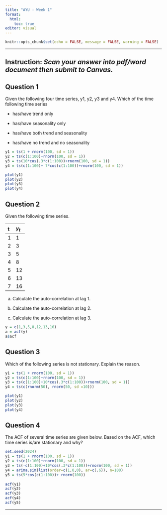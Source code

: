 ```yaml
---
title: "AYU - Week 1"
format: 
  html:
    toc: true
editor: visual
---
```



```r
knitr::opts_chunk$set(echo = FALSE, message = FALSE, warning = FALSE)
```

------------------------------------------------------------------------

**Instruction**: *Scan your answer into pdf/word document then submit to Canvas.*
---

## Question 1

Given the following four time series, y1, y2, y3 and y4. Which of the time following time series

- has/have trend only

- has/have seasonality only

- has/have both trend and seasonality

- has/have no trend and no seasonality

```r
y1 = ts(1 + rnorm(100, sd = 1))
y2 = ts(c(1:100)+rnorm(100, sd = 1))
y3 = ts(10*cos(.3*c(1:100))+rnorm(100, sd = 1))
y4 = ts(c(1:100)+ 7*cos(c(1:100))+rnorm(100, sd = 1))

plot(y1)
plot(y2)
plot(y3)
plot(y4)
```


## Question 2

Given the following time series.

| t   | $y_t$ |
|:----|:------|
| 1   | 1     |
| 2   | 3     |
| 3   | 5     |
| 4   | 8     |
| 5   | 12    |
| 6   | 13    |
| 7   | 16    |

a. Calculate the auto-correlation at lag 1.

b. Calculate the auto-correlation at lag 2.

c. Calculate the auto-correlation at lag 3.

```r
y = c(1,3,5,8,12,13,16)
a = acf(y)
a$acf
```


## Question 3

Which of the following series is not stationary. Explain the reason. 

```r
y1 = ts(1 + rnorm(100, sd = 1))
y2 = ts(c(1:100)+rnorm(100, sd = 1))
y3 = ts(c(1:100)+10*cos(.3*c(1:100))+rnorm(100, sd = 1))
y4 = ts(c(rnorm(50), rnorm(50, sd =10)))

plot(y1)
plot(y2)
plot(y3)
plot(y4)
```


## Question 4

The ACF of several time series are given below.  Based on the ACF, which time series is/are stationary and why?

```r
set.seed(2024)
y1 = ts(1 + rnorm(100, sd = 1))
y2 = ts(c(1:100)+rnorm(100, sd = 1))
y3 = ts(-c(1:100)+10*cos(.3*c(1:100))+rnorm(100, sd = 1))
y4 = arima.sim(list(order=c(1,0,0), ar=c(.6)), n=100)
y5 = ts(5*cos(c(1:100))+ rnorm(100))
  
acf(y1)
acf(y2)
acf(y3)
acf(y4)
acf(y5)
```

------------------------------------------------------------------------